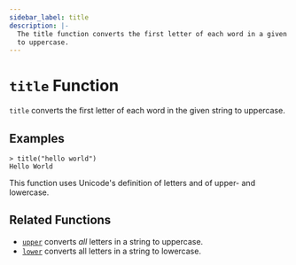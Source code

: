 ```yaml
---
sidebar_label: title
description: |-
  The title function converts the first letter of each word in a given string
  to uppercase.
---
```


# `title` Function

`title` converts the first letter of each word in the given string to uppercase.

## Examples

```
> title("hello world")
Hello World
```

This function uses Unicode's definition of letters and of upper- and lowercase.

## Related Functions

* [`upper`](/docs/language/functions/upper) converts _all_ letters in a string to uppercase.
* [`lower`](/docs/language/functions/lower) converts all letters in a string to lowercase.
